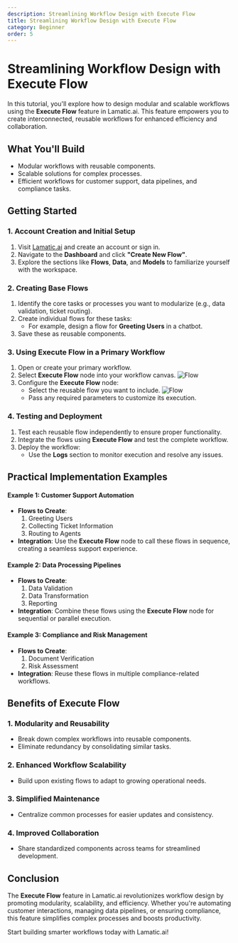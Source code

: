 ```yaml
---
description: Streamlining Workflow Design with Execute Flow
title: Streamlining Workflow Design with Execute Flow
category: Beginner
order: 5
---
```


# Streamlining Workflow Design with Execute Flow

In this tutorial, you'll explore how to design modular and scalable workflows using the **Execute Flow** feature in Lamatic.ai. This feature empowers you to create interconnected, reusable workflows for enhanced efficiency and collaboration.

## What You'll Build
- Modular workflows with reusable components.
- Scalable solutions for complex processes.
- Efficient workflows for customer support, data pipelines, and compliance tasks.

## Getting Started

<Steps>

### 1. Account Creation and Initial Setup
1. Visit [Lamatic.ai](https://lamatic.ai/) and create an account or sign in.
1. Navigate to the **Dashboard** and click **"Create New Flow"**.
1. Explore the sections like **Flows**, **Data**, and **Models** to familiarize yourself with the workspace.

### 2. Creating Base Flows
1. Identify the core tasks or processes you want to modularize (e.g., data validation, ticket routing).
1. Create individual flows for these tasks:
   - For example, design a flow for **Greeting Users** in a chatbot.
1. Save these as reusable components.

### 3. Using Execute Flow in a Primary Workflow
1. Open or create your primary workflow.
1. Select **Execute Flow** node into your workflow canvas.
    ![Flow](./img/execute-flow/selection.png)
1. Configure the **Execute Flow** node:
   - Select the reusable flow you want to include.
   ![Flow](./img/execute-flow/use.png)
   - Pass any required parameters to customize its execution.

### 4. Testing and Deployment
1. Test each reusable flow independently to ensure proper functionality.
2. Integrate the flows using **Execute Flow** and test the complete workflow.
3. Deploy the workflow:
   - Use the **Logs** section to monitor execution and resolve any issues.

</Steps>

## Practical Implementation Examples

#### Example 1: Customer Support Automation
- **Flows to Create**:
  1. Greeting Users
  2. Collecting Ticket Information
  3. Routing to Agents
- **Integration**:
  Use the **Execute Flow** node to call these flows in sequence, creating a seamless support experience.

#### Example 2: Data Processing Pipelines
- **Flows to Create**:
  1. Data Validation
  2. Data Transformation
  3. Reporting
- **Integration**:
  Combine these flows using the **Execute Flow** node for sequential or parallel execution.

#### Example 3: Compliance and Risk Management
- **Flows to Create**:
  1. Document Verification
  2. Risk Assessment
- **Integration**:
  Reuse these flows in multiple compliance-related workflows.


## Benefits of Execute Flow

### 1. Modularity and Reusability
- Break down complex workflows into reusable components.
- Eliminate redundancy by consolidating similar tasks.

### 2. Enhanced Workflow Scalability
- Build upon existing flows to adapt to growing operational needs.

### 3. Simplified Maintenance
- Centralize common processes for easier updates and consistency.

### 4. Improved Collaboration
- Share standardized components across teams for streamlined development.

## Conclusion
The **Execute Flow** feature in Lamatic.ai revolutionizes workflow design by promoting modularity, scalability, and efficiency. Whether you're automating customer interactions, managing data pipelines, or ensuring compliance, this feature simplifies complex processes and boosts productivity.

Start building smarter workflows today with Lamatic.ai!
